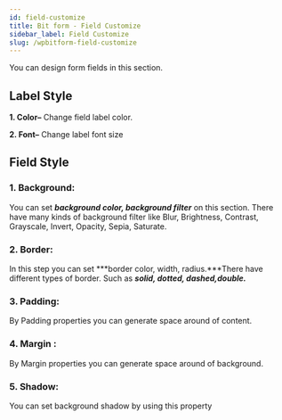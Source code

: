 ```yaml
---
id: field-customize
title: Bit form - Field Customize
sidebar_label: Field Customize
slug: /wpbitform-field-customize
---
```


You can design form fields in this section.

## Label Style

**1. Color–** Change field label color.

**2. Font–** Change label font size

 

## Field Style



### 1. Background:

You can set ***background color, background filter*** on this section. There have many kinds of background filter like Blur, Brightness, Contrast, Grayscale, Invert, Opacity, Sepia, Saturate.

### 2. Border:

In this step you can set  ***border color, width, radius.***There have different types of border. Such as ***solid, dotted, dashed,double.***

### 3. Padding:

By Padding properties you can generate space around of content.

### 4. Margin :

By Margin properties you can generate space around of background.

### 5. Shadow:

You can set background shadow by  using this property


